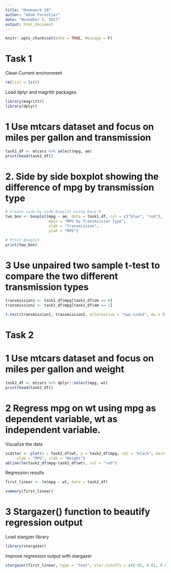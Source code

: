 ```yaml
---
title: "Homework 10"
author: "Adam Forestier"
date: "November 5, 2017"
output: html_document
---
```


```r
knitr::opts_chunk$set(echo = TRUE, Message = F)
```


\newpage


# Task 1

Clean Current environment
```r
rm(list = ls())
```
Load dplyr and magrittr packages
```r
library(magrittr)
library(dplyr)
```

# 1 Use mtcars dataset and focus on miles per gallon and transmission
```r
task1_df <- mtcars %>% select(mpg, am)
print(head(task1_df))
```

# 2. Side by side boxplot showing the difference of mpg by transmission type
```r
# Create side by side boxplot using base R
two_box <- boxplot(mpg ~ am, data = task1_df, col = c("blue", "red"),
                   main = "MPG by Transmission Type",
                   xlab = "Transmission",
                   ylab = "MPG")

# Print Boxplot
print(two_box)
```

# 3 Use unpaired two sample t-test to compare the two different transmission types
```r
transmission1 <- task1_df$mpg[task1_df$am == 0]
transmission2 <- task1_df$mpg[task1_df$am == 1]

t.test(transmission1, transmission2, alternative = "two.sided", mu = 0, paired = F)
```


\newpage 

# Task 2


# 1 Use mtcars dataset and focus on miles per gallon and weight
```r
task2_df <- mtcars %>% dplyr::select(mpg, wt)
print(head(task2_df))
```


# 2 Regress mpg on wt using mpg as dependent variable, wt as independent variable. 

Visualize the data
```r
scatter <- plot(x = task2_df$wt, y = task2_df$mpg, col = "black", main = "MPG relationship with Weight",
     ylab = "MPG", xlab = "Weight")
abline(lm(task2_df$mpg~task2_df$wt), col = "red")
```


Regression results
```r
first_linear <- lm(mpg ~ wt, data = task2_df)

summary(first_linear)
```

# 3 Stargazer() function to beautify regression output

Load stargzer library
```r
library(stargazer)
```

Improve regression output with stargazer
```r
stargazer(first_linear, type = "text", star.cutoffs = c(0.05, 0.01, 0.001), title = "MPG and weight simple linear regression", digits = 4)
```














